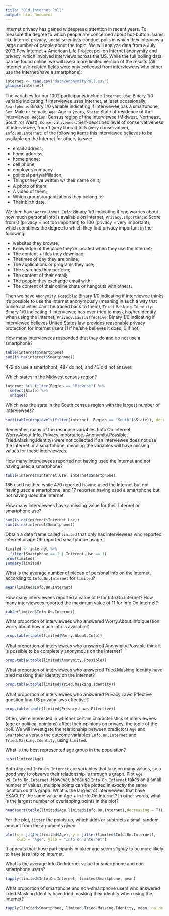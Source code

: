 ```yaml
---
title: "01d_Internet Poll"
output: html_document
---
```


Internet privacy has gained widespread attention in recent years. To measure the degree to which people are concerned about hot-button issues like Internet privacy, social scientists conduct polls in which they interview a large number of people about the topic. We will analyze data from a July 2013 Pew Internet + American Life Project poll on Internet anonymity and privacy, which involved interviews across the US. While the full polling data can be found online, we will use a more limited version of the results (All Internet use-related fields were only collected from interviewees who either use the Internet/have a 
smartphone):
```r
internet <- read.csv("data/AnonymityPoll.csv")
glimpse(internet)
```

The variables for our 1002 participants include `Internet.Use`: Binary 1/0 variable indicating if interviewee uses Internet, at least occasionally, `Smartphone`: Binary 1/0 variable indicating if interviewee has a smartphone, `Sex`: Male or Female, `Age`: Age in years, `State`: State of residence of the interviewee, `Region`: Census region of the interviewee (Midwest, Northeast, South, or West), `Conservativeness`: Self-described level of conservativeness of interviewee, from 1 (very liberal) to 5 (very conservative), `Info.On.Internet`: of the following items this interviewee believes to be available on the Internet for others to see: 
<ul>
<li> email address; </li>
<li> home address;  </li>
<li> home phone;  </li>
<li> cell phone;  </li>
<li> employer/company  </li>
<li> political party/affiliation;  </li>
<li> Things they've written w/ their name on it;  </li>
<li> A photo of them </li>
<li> A video of them; </li> 
<li> Which groups/organizations they belong to;  </li>
<li> Their birth date. </li>
</ul>
We then have `Worry.About.Info`: Binary 1/0 indicating if one worries about how much personal info is available on Internet, `Privacy.Importance`: Score from 0 (privacy = not too important) to 100 (privacy = very important), which combines the degree to which they find privacy important in the following:  
<ul>
<li> websites they browse;  </li>
<li> Knowledge of the place they're located when they use the Internet;  </li>
<li> The content + files they download; </li> 
<li> Thetimes of day they are online; </li> 
<li> The applications or programs they use;  </li>
<li> The searches they perform; </li> 
<li> The content of their email; </li> 
<li> The people they exchange email with; </li>
<li> The content of their online chats or hangouts with others. </li>
</ul>
Then we have `Anonymity.Possible`: Binary 1/0 indicating if interviewee thinks it's possible to use the Internet anonymously (meaning in such a way that online activities can't be traced back to them), `Tried.Masking.Identity`: Binary 1/0 indicating if interviewee has ever tried to mask his/her identity when using the Internet, `Privacy.Laws.Effective`: Binary 1/0 indicating if interviewee believes United States law provides reasonable privacy protection for Internet users (1 if he/she believes it does, 0 if not)

How many interviewees responded that they do and do not use a smartphone?
```r
table(internet$Smartphone)
sum(is.na(internet$Smartphone))
```
472 do use a smartphont, 487 do not, and 43 did not answer.

Which states in the Midwest census region?
```R
internet %>% filter(Region == "Midwest") %>%
  select(State) %>%
  unique()
```

Which was the state in the South census region with the largest number of interviewees?
```R
sort(table(droplevels(filter(internet, Region == "South")$State)), decreasing = T)
```

Remember, many of the response variables (Info.On.Internet, Worry.About.Info, Privacy.Importance, Anonymity.Possible, Tried.Masking.Identity) were not collected if an interviewee does not use the Internet or a smartphone, meaning the variables will have missing values for these interviewees.

How many interviewees reported not having used the Internet and not having used a smartphone?
```r
table(internet$Internet.Use, internet$Smartphone)
```

186 used neither, while 470 reported having used the Internet but not having used a smartphone, and 17 reported having used a smartphone but not having used the Internet.

How many interviewees have a missing value for their Internet or smartphone use?
```r
sum(is.na(internet$Internet.Use))
sum(is.na(internet$Smartphone))
```

Obtain a data frame called `limited` that only has interviewees who reported Internet usage OR reported smartphone usage.
```R
limited <- internet %>%
  filter(Smartphone == 1 | Internet.Use == 1)
nrow(limited)
summary(limited)
```

What is the average number of pieces of personal info on the Internet, according to `Info.On.Internet` for `limited`?
```r
mean(limited$Info.On.Internet)
```

How many interviewees reported a value of 0 for Info.On.Internet? How many interviewees reported the maximum value of 11 for Info.On.Internet?
```r
table(limited$Info.On.Internet)
```

What proportion of interviewees who answered Worry.About.Info question worry about how much info is available?
```r
prop.table(table(limited$Worry.About.Info))
```

What proportion of interviewees who answered Anonymity.Possible think it is possible to be completely anonymous on the Internet?
```r
prop.table(table(limited$Anonymity.Possible))
```

What proportion of interviewees who answered Tried.Masking.Identity have tried masking their identity on the Internet?
```r
prop.table(table(limited$Tried.Masking.Identity))
```

What proportion of interviewees who answered Privacy.Laws.Effective question find US privacy laws effective?
```r
prop.table(table(limited$Privacy.Laws.Effective))
```

Often, we're interested in whether certain characteristics of interviewees (age or political opinions) affect their opinions on privacy, the topic of the poll. We will investigate the relationship between predictors `Age` and `Smartphone` versus the outcome variables `Info.On.Internet` and `Tried.Masking.Identity`, using `limited`.

What is the best represented age group in the population?
```r
hist(limited$Age)
```

Both `Age` and `Info.On.Internet` are variables that take on many values, so a good way to observe their relationship is through a graph. Plot `Age` vs. `Info.On.Internet`. However, because `Info.On.Internet` takes on a small number of values, multiple points can be plotted in *exactly* the same location on this graph. What is the largest  of interviewees that have EXACLTY the same value in Age + in Info.On.Internet? In other words, what is the largest number of overlapping points in the plot? 
```r
head(sort(table(limited$Age,limited$Info.On.Internet),decreasing = T))
```

For the plot, `jitter` the points up, which adds or subtracts a small random amount from the arguments given.
```r
plot(x = jitter(limited$Age), y = jitter(limited$Info.On.Internet), 
     xlab = "Age", ylab = "Info on Internet")
```

It appeats that those participants in older age seem *slightly* to be more likely to have less info on internet.

What is the average Info.On.Internet value for smartphone and non smartphone users?
```r
tapply(limited$Info.On.Internet, limited$Smartphone, mean)
```

What proportion of smartphone and non-smartphone users who answered Tried.Masking.Identity have tried masking their identity when using the Internet?
```r
tapply(limited$Smartphone, limited$Tried.Masking.Identity, mean, na.rm = T)
```